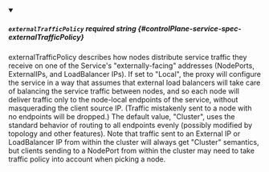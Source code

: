 
<details className="config-field" data-expandable="false" open>
<summary>

##### `externalTrafficPolicy` <span className="config-field-required" data-required="false">required</span> <span className="config-field-type">string</span> <span className="config-field-default"></span> <span className="config-field-enum"></span> {#controlPlane-service-spec-externalTrafficPolicy}

externalTrafficPolicy describes how nodes distribute service traffic they
receive on one of the Service's "externally-facing" addresses (NodePorts,
ExternalIPs, and LoadBalancer IPs). If set to "Local", the proxy will configure
the service in a way that assumes that external load balancers will take care
of balancing the service traffic between nodes, and so each node will deliver
traffic only to the node-local endpoints of the service, without masquerading
the client source IP. (Traffic mistakenly sent to a node with no endpoints will
be dropped.) The default value, "Cluster", uses the standard behavior of
routing to all endpoints evenly (possibly modified by topology and other
features). Note that traffic sent to an External IP or LoadBalancer IP from
within the cluster will always get "Cluster" semantics, but clients sending to
a NodePort from within the cluster may need to take traffic policy into account
when picking a node.

</summary>



</details>
